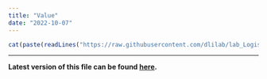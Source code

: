 ```yaml
---
title: "Value"
date: "2022-10-07"
---
```


```r
cat(paste(readLines("https://raw.githubusercontent.com/dlilab/lab_Logistics/main/Code_of_conduct.md"), collapse = "\n"))
```

----------

**Latest version of this file can be found [here](https://github.com/dlilab/lab_Logistics/blob/main/Code_of_conduct.md).**
